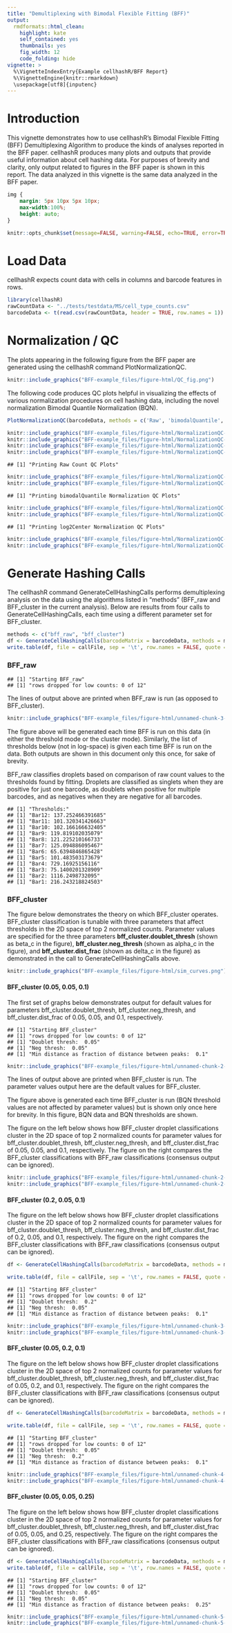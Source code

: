 ```yaml
---
title: "Demultiplexing with Bimodal Flexible Fitting (BFF)"
output:
  rmdformats::html_clean:
    highlight: kate
    self_contained: yes
    thumbnails: yes
    fig_width: 12
    code_folding: hide
vignette: >
  %\VignetteIndexEntry{Example cellhashR/BFF Report}
  %\VignetteEngine{knitr::rmarkdown}
  \usepackage[utf8]{inputenc}
---
```


# Introduction

This vignette demonstrates how to use cellhashR's Bimodal Flexible Fitting (BFF) Demultiplexing Algorithm to produce the kinds of analyses reported in the BFF paper.  cellhashR produces many plots and outputs that provide useful information about cell hashing data.  For purposes of brevity and clarity, only output related to figures in the BFF paper is shown in this report.  The data  analyzed in this vignette is the same data analyzed in the BFF paper.

```css
img {
    margin: 5px 10px 5px 10px;
    max-width:100%;
    height: auto;
}
```

```r
knitr::opts_chunk$set(message=FALSE, warning=FALSE, echo=TRUE, error=TRUE)
```

# Load Data

cellhashR expects count data with cells in columns and barcode features in rows.

```r
library(cellhashR)
rawCountData <- "../tests/testdata/MS/cell_type_counts.csv"
barcodeData <- t(read.csv(rawCountData, header = TRUE, row.names = 1))
```

# Normalization / QC

The plots appearing in the following figure from the BFF paper are generated using the cellhashR command PlotNormalizationQC.

```r
knitr::include_graphics("BFF-example_files/figure-html/QC_fig.png")
```

The following code produces QC plots helpful in visualizing the effects of various normalization procedures on cell hashing data, including the novel normalization Bimodal Quantile Normalization (BQN).

```r
PlotNormalizationQC(barcodeData, methods = c('Raw', 'bimodalQuantile', 'log2Center'))
```

```r
knitr::include_graphics("BFF-example_files/figure-html/NormalizationQC-1.png")
knitr::include_graphics("BFF-example_files/figure-html/NormalizationQC-2.png")
knitr::include_graphics("BFF-example_files/figure-html/NormalizationQC-3.png")
knitr::include_graphics("BFF-example_files/figure-html/NormalizationQC-4.png")
```
  
```
## [1] "Printing Raw Count QC Plots"
```

```r
knitr::include_graphics("BFF-example_files/figure-html/NormalizationQC-5.png")
knitr::include_graphics("BFF-example_files/figure-html/NormalizationQC-8.png")
```

```
## [1] "Printing bimodalQuantile Normalization QC Plots"
```

```r
knitr::include_graphics("BFF-example_files/figure-html/NormalizationQC-9.png")
knitr::include_graphics("BFF-example_files/figure-html/NormalizationQC-12.png")
```

```
## [1] "Printing log2Center Normalization QC Plots"
```

```r
knitr::include_graphics("BFF-example_files/figure-html/NormalizationQC-13.png")
knitr::include_graphics("BFF-example_files/figure-html/NormalizationQC-16.png")
```

# Generate Hashing Calls

The cellhashR command GenerateCellHashingCalls performs demultiplexing analysis on the data using the algorithms listed in "methods" (BFF_raw and BFF_cluster in the current analysis).  Below are results from four calls to GenerateCellHashingCalls, each time using a different parameter set for BFF_cluster.

```r
methods <- c("bff_raw", "bff_cluster")
df <- GenerateCellHashingCalls(barcodeMatrix = barcodeData, methods = methods, cellbarcodeWhitelist = cellbarcodeWhitelist, metricsFile = metricsFile, bff_cluster.doublet_thresh=0.05, bff_cluster.neg_thresh=0.05, bff_cluster.dist_frac=0.1)
write.table(df, file = callFile, sep = '\t', row.names = FALSE, quote = FALSE)
```

### BFF_raw

```
## [1] "Starting BFF_raw"
## [1] "rows dropped for low counts: 0 of 12"
```

The lines of output above are printed when BFF_raw is run (as opposed to BFF_cluster). 

```r
knitr::include_graphics("BFF-example_files/figure-html/unnamed-chunk-3-1.png")
```

The figure above will be generated each time BFF is run on this data (in either the threshold mode or the cluster mode).  Similarly, the list of thresholds below (not in log-space) is given each time BFF is run on the data.  Both outputs are shown in this document only this once, for sake of brevity.

BFF_raw classifies droplets based on comparison of raw count values to the thresholds found by fitting.  Droplets are classified as singlets when they are positive for just one barcode, as doublets when positive for multiple barcodes, and as negatives when they are negative for all barcodes.

```
## [1] "Thresholds:"
## [1] "Bar12: 137.252466391685"
## [1] "Bar11: 101.320341426663"
## [1] "Bar10: 102.166166632405"
## [1] "Bar9: 119.819102035079"
## [1] "Bar8: 121.225210166733"
## [1] "Bar7: 125.094886095467"
## [1] "Bar6: 65.6394846865428"
## [1] "Bar5: 101.483503173679"
## [1] "Bar4: 729.16925156116"
## [1] "Bar3: 75.1400201328909"
## [1] "Bar2: 1116.2498732095"
## [1] "Bar1: 216.243218824503"
```

### BFF_cluster

The figure below demonstrates the theory on which BFF_cluster operates.  BFF_cluster classification is tunable with three parameters that affect thresholds in the 2D space of top 2 normalized counts.  Parameter values are specified for the three parameters **bff_cluster.doublet_thresh** (shown as beta_c in the figure), **bff_cluster.neg_thresh** (shown as alpha_c in the figure), and **bff_cluster.dist_frac** (shown as delta_c in the figure) as demonstrated in the call to GenerateCellHashingCalls above.

```r
knitr::include_graphics("BFF-example_files/figure-html/sim_curves.png")
```

#### BFF_cluster (0.05, 0.05, 0.1)

The first set of graphs below demonstrates output for default values for parameters bff_cluster.doublet_thresh, bff_cluster.neg_thresh, and bff_cluster.dist_frac of 0.05, 0.05, and 0.1, respectively.

```
## [1] "Starting BFF_cluster"
## [1] "rows dropped for low counts: 0 of 12"
## [1] "Doublet thresh:  0.05"
## [1] "Neg thresh:  0.05"
## [1] "Min distance as fraction of distance between peaks:  0.1"
```

```r
knitr::include_graphics("BFF-example_files/figure-html/unnamed-chunk-2-18.png")
```

The lines of output above are printed when BFF_cluster is run.  The parameter values output here are the default values for BFF_cluster.

The figure above is generated each time BFF_cluster is run (BQN threshold values are not affected by parameter values) but is shown only once here for brevity.  In this figure, BQN data and BQN thresholds are shown.

The figure on the left below shows how BFF_cluster droplet classifications cluster in the 2D space of top 2 normalized counts for parameter values for bff_cluster.doublet_thresh, bff_cluster.neg_thresh, and bff_cluster.dist_frac of 0.05, 0.05, and 0.1, respectively.  The figure on the right compares the BFF_cluster classifications with BFF_raw classifications (consensus output can be ignored).

```r
knitr::include_graphics("BFF-example_files/figure-html/unnamed-chunk-2-19.png")
knitr::include_graphics("BFF-example_files/figure-html/unnamed-chunk-2-35.png")
```

#### BFF_cluster (0.2, 0.05, 0.1)

The figure on the left below shows how BFF_cluster droplet classifications cluster in the 2D space of top 2 normalized counts for parameter values for bff_cluster.doublet_thresh, bff_cluster.neg_thresh, and bff_cluster.dist_frac of 0.2, 0.05, and 0.1, respectively.  The figure on the right compares the BFF_cluster classifications with BFF_raw classifications (consensus output can be ignored).

```r
df <- GenerateCellHashingCalls(barcodeMatrix = barcodeData, methods = methods, cellbarcodeWhitelist = cellbarcodeWhitelist, metricsFile = metricsFile, bff_cluster.doublet_thresh=0.2, bff_cluster.neg_thresh=0.05, bff_cluster.dist_frac=0.1)

write.table(df, file = callFile, sep = '\t', row.names = FALSE, quote = FALSE)
```

```
## [1] "Starting BFF_cluster"
## [1] "rows dropped for low counts: 0 of 12"
## [1] "Doublet thresh:  0.2"
## [1] "Neg thresh:  0.05"
## [1] "Min distance as fraction of distance between peaks:  0.1"
```

```r
knitr::include_graphics("BFF-example_files/figure-html/unnamed-chunk-3-19.png")
knitr::include_graphics("BFF-example_files/figure-html/unnamed-chunk-3-35.png")
```

#### BFF_cluster (0.05, 0.2, 0.1)

The figure on the left below shows how BFF_cluster droplet classifications cluster in the 2D space of top 2 normalized counts for parameter values for bff_cluster.doublet_thresh, bff_cluster.neg_thresh, and bff_cluster.dist_frac of 0.05, 0.2, and 0.1, respectively.  The figure on the right compares the BFF_cluster classifications with BFF_raw classifications (consensus output can be ignored).

```r
df <- GenerateCellHashingCalls(barcodeMatrix = barcodeData, methods = methods, cellbarcodeWhitelist = cellbarcodeWhitelist, metricsFile = metricsFile, bff_cluster.doublet_thresh=0.05, bff_cluster.neg_thresh=0.2, bff_cluster.dist_frac=0.1)

write.table(df, file = callFile, sep = '\t', row.names = FALSE, quote = FALSE)
```

```
## [1] "Starting BFF_cluster"
## [1] "rows dropped for low counts: 0 of 12"
## [1] "Doublet thresh:  0.05"
## [1] "Neg thresh:  0.2"
## [1] "Min distance as fraction of distance between peaks:  0.1"
```

```r
knitr::include_graphics("BFF-example_files/figure-html/unnamed-chunk-4-19.png")
knitr::include_graphics("BFF-example_files/figure-html/unnamed-chunk-4-35.png")
```

#### BFF_cluster (0.05, 0.05, 0.25)

The figure on the left below shows how BFF_cluster droplet classifications cluster in the 2D space of top 2 normalized counts for parameter values for bff_cluster.doublet_thresh, bff_cluster.neg_thresh, and bff_cluster.dist_frac of 0.05, 0.05, and 0.25, respectively.  The figure on the right compares the BFF_cluster classifications with BFF_raw classifications (consensus output can be ignored).

```r
df <- GenerateCellHashingCalls(barcodeMatrix = barcodeData, methods = methods, cellbarcodeWhitelist = cellbarcodeWhitelist, metricsFile = metricsFile, bff_cluster.doublet_thresh=0.05, bff_cluster.neg_thresh=0.05, bff_cluster.dist_frac=0.25)
write.table(df, file = callFile, sep = '\t', row.names = FALSE, quote = FALSE)
```

```
## [1] "Starting BFF_cluster"
## [1] "rows dropped for low counts: 0 of 12"
## [1] "Doublet thresh:  0.05"
## [1] "Neg thresh:  0.05"
## [1] "Min distance as fraction of distance between peaks:  0.25"
```

```r
knitr::include_graphics("BFF-example_files/figure-html/unnamed-chunk-5-19.png")
knitr::include_graphics("BFF-example_files/figure-html/unnamed-chunk-5-35.png")
```


